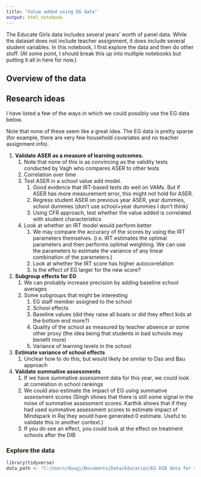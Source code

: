 ---
title: "Value added using EG data"
output: html_notebook
---

The Educate Girls data includes several years' worth of panel data.  While the dataset does not include teacher assignment, it does include several student variables.  In this notebook, I first explore the data and then do other stuff. (At some point, I should break this up into multiple notebooks but putting it all in here for now.)

## Overview of the data


## Research ideas
I have listed a few of the ways in which we could possibly use the EG data below.

Note that none of these seem like a great idea.  The EG data is pretty sparse (for example, there are very few household covariates and no teacher assignment info).

1. **Validate ASER as a measure of learning outcomes.**
    1. Note that none of this is as convincing as the validity tests conducted by Vagh who compares ASER to other tests
    1. Correlation over time
    2. Test ASER in a school value add model. 
        1. Good evidence that IRT-based tests do well on VAMs.  But if ASER has more measurement error, this might not hold for ASER.
        1. Regress student ASER on previous year ASER, year dummies, school dummies (don't use school+year dummies I don't think)
        2. Using CFR approach, test whether the value added is correlated with student characteristics
    3. Look at whether an IRT model would perform better
        1. We may compare the accuracy of the scores by using the IRT parameters themselves. (i.e. IRT estimates the optimal parameters and then performs optimal weighting.  We can use the parameters to estimate the variance of any linear combination of the parameters.)
        2. Look at whether the IRT score has higher autocorrelation
        3. Is the effect of EG larger for the new score?
2. **Subgroup effects for EG**
    1. We can probably increase precision by adding baseline school averages
    2. Some subgroups that might be interesting
        1. EG staff member assigned to the school
        2. School effects
        3. Baseline values (did they raise all boats or did they effect kids at the bottom end more?)
        4. Quality of the school as measured by teacher absence or some other proxy (the idea being that students in bad schools may benefit more)
        5. Variance of learning levels in the school
3. **Estimate variance of school effects**
    1. Unclear how to do this, but would likely be similar to Das and Bau approach
4. **Validate summative assessments**
    1. If we have summative assessment data for this year, we could look at correlation in school rankings
    2. We could also estimate the impact of EG using summative assessment scores (Singh shows that there is still some signal in the noise of summative assessment scores. Karthik shows that if they had used summative assessment scores to estimate impact of Mindspark in Raj they would have generated 0 estimate. Useful to validate this in another context.)
    3. If you do see an effect, you could look at the effect on treatment schools after the DIB

### Explore the data

```{r}
library(tidyverse)
data_path <- "C:/Users/dougj/Documents/Data/Education/EG DIB data for sharing/Data"


```


